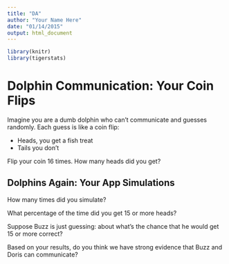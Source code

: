 ```yaml
---
title: "DA"
author: "Your Name Here"
date: "01/14/2015"
output: html_document
---
```


```r
library(knitr)
library(tigerstats)
```




# Dolphin Communication:  Your Coin Flips


Imagine you are a dumb dolphin who can't communicate and guesses randomly.  Each guess is like a coin flip:

* Heads, you get a fish treat
* Tails you don't

Flip your coin 16 times. How many heads did you get?


## Dolphins Again:  Your App Simulations


How many times did you simulate?



What percentage of the time did you get 15 or more heads?



Suppose Buzz is just guessing: about what's the chance that he would get 15 or more correct?



Based on your results, do you think we have strong evidence that Buzz and Doris can communicate?
